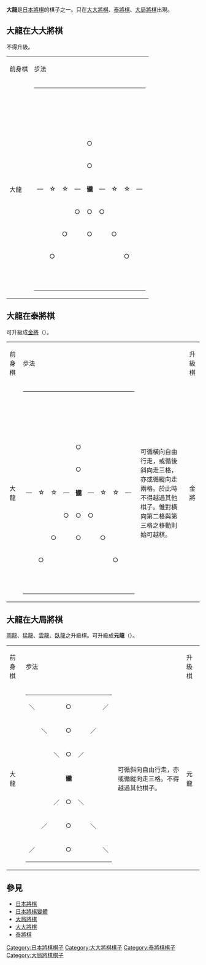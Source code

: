 {{japanese|japanese=大龍|kana=だいりゅう|romaji=Dairyū}}

'''大龍'''是[[日本將棋|日本將棋]]的棋子之一。只在[[大大將棋|大大將棋]]、[[泰將棋|泰將棋]]、[[大局將棋|大局將棋]]出現。

== 大龍在大大將棋 ==
不得升級。


{| border="1" cellspacing="0" cellpadding="3"
|----- bgcolor="#dddddd"
| 前身棋 || colspan="2" | 步法 
|-----
| 大龍 ||
{| border="1" cellspacing="0" cellpadding="3"
|-----
|   ||   ||   ||   ||  
|   ||   ||   ||  
|-----
|   ||   ||   ||   ||  
|   ||   ||   ||  
|-----
|   ||   ||   ||   || ○
|   ||   ||   ||  
|-----
|   ||   ||   ||   || ○
|   ||   ||   ||  
|-----
| ― || ☆ || ☆ || ― || '''龓''' || ― || ☆ || ☆
| ―
|-----
|   ||   ||   || ○ || ○
| ○ ||   ||   ||  
|-----
|   ||   || ○ ||   || ○
|   || ○ ||   ||  
|-----
|   || ○ ||   ||   ||  
|   ||   || ○ ||  
|-----
|   ||   ||   ||   ||  
|   ||   ||   ||  
|}
| 可循橫向自由行走，或循後斜向走三格，亦或循縱向走兩格。於此時不得越過其他棋子。惟對橫向第二格與第三格之移動則始可越棋。
|}

== 大龍在泰將棋 ==
可升級成[[金將|金將]]（{{lang|ja|きんしょう}}）。


{| border="1" cellspacing="0" cellpadding="3"
|----- bgcolor="#dddddd"
| 前身棋 || colspan="2" | 步法 || 升級棋 || colspan="2" | 步法
|-----
| 大龍 ||
{| border="1" cellspacing="0" cellpadding="3"
|-----
|   ||   ||   ||   ||  
|   ||   ||   ||  
|-----
|   ||   ||   ||   ||  
|   ||   ||   ||  
|-----
|   ||   ||   ||   || ○
|   ||   ||   ||  
|-----
|   ||   ||   ||   || ○
|   ||   ||   ||  
|-----
| ― || ☆ || ☆ || ― || '''龓''' || ― || ☆ || ☆
| ―
|-----
|   ||   ||   || ○ || ○
| ○ ||   ||   ||  
|-----
|   ||   || ○ ||   || ○
|   || ○ ||   ||  
|-----
|   || ○ ||   ||   ||  
|   ||   || ○ ||  
|-----
|   ||   ||   ||   ||  
|   ||   ||   ||  
|}
| 可循橫向自由行走，或循後斜向走三格，亦或循縱向走兩格。於此時不得越過其他棋子。惟對橫向第二格與第三格之移動則始可越棋。
| 金將 ||
{| border="1" cellspacing="0" cellpadding="3"
|-----
| 　|| 　 || 　 || 　 || 　
|-----
|   || ○ || ○ || ○ ||  
|-----
|   || ○ || '''金''' || ○ ||  
|-----
|   ||   || ○ ||   ||  
|-----
|   ||   ||   ||   ||  
|}
| 可循縱向、橫向、前斜向走一格。
|}

== 大龍在大局將棋 ==
[[雨龍|雨龍]]、[[猛龍|猛龍]]、[[雲龍_(日本將棋)|雲龍]]、[[臥龍_(日本將棋)|臥龍]]之升級棋。可升級成'''元龍'''（{{lang|ja|げんりゅう、がんりゅう}}）。


{| border="1" cellspacing="0" cellpadding="3"
|----- bgcolor="#dddddd"
| 前身棋 || colspan="2" | 步法 || 升級棋 || colspan="2" | 步法
|-----
| 大龍 ||
{| border="1" cellspacing="0" cellpadding="3"
|-----
| ＼ ||   ||   || ○ ||  
|   || ／
|-----
|   || ＼ ||   || ○ ||  
| ／ ||  
|-----
|   ||   || ＼ || ○ || ／ ||   ||  
|-----
|   ||   ||   || '''龓''' ||  
|   ||  
|-----
|   ||   || ／ || ○ || ＼ ||   ||  
|-----
|   || ／ ||   || ○ ||  
| ＼ ||  
|-----
| ／ ||   ||   || ○ ||  
|   || ＼
|}
| 可循斜向自由行走，亦或循縱向走三格。不得越過其他棋子。 || 元龍 ||
{| border="1" cellspacing="0" cellpadding="3"
|-----
| ＼ ||   || ★ ||   || ／
|-----
|   || ＼ || ★ || ／ ||  
|-----
|   ||   || '''曨''' ||   ||  
|-----
|   || ／ || ★ || ＼ ||  
|-----
| ／ ||   || ★ ||   || ＼
|}
| 可循斜向、縱向自由行走。不得越過其他棋子（縱向之移動則不在此限）。
|}

==參見==
*[[日本將棋|日本將棋]]
*[[日本將棋變體|日本將棋變體]]
*[[大局將棋|大局將棋]]
*[[大大將棋|大大將棋]]
*[[泰將棋|泰將棋]]

[[Category:日本將棋棋子|Category:日本將棋棋子]]
[[Category:大大將棋棋子|Category:大大將棋棋子]]
[[Category:泰將棋棋子|Category:泰將棋棋子]]
[[Category:大局將棋棋子|Category:大局將棋棋子]]